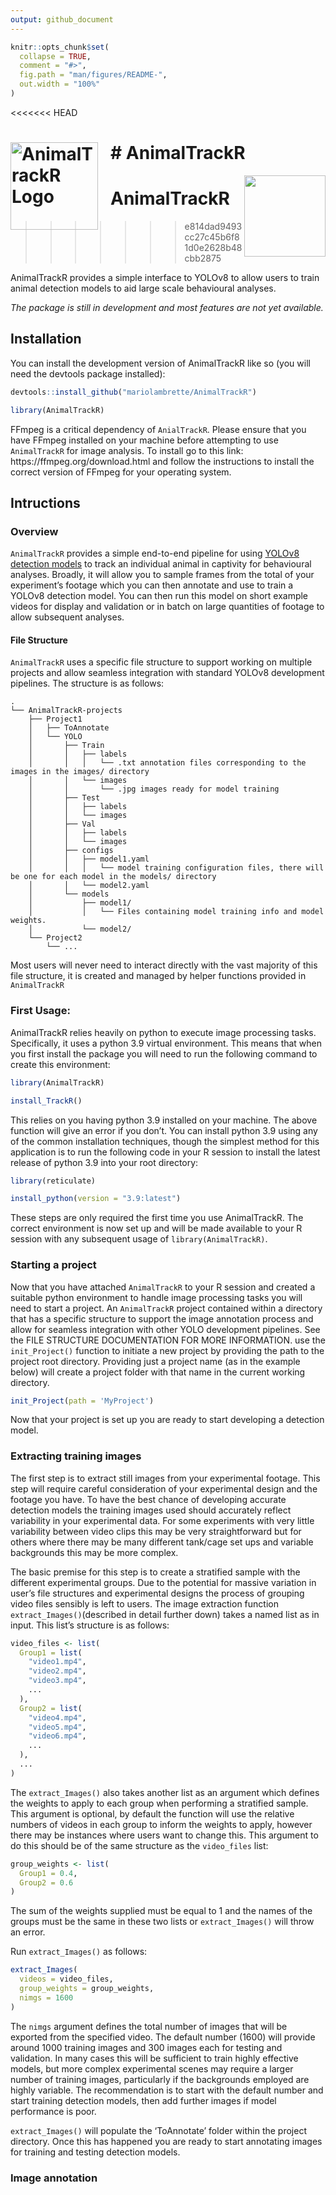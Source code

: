 ```yaml
---
output: github_document
---
```


<!-- README.md is generated from README.Rmd. Please edit that file -->

```r
knitr::opts_chunk$set(
  collapse = TRUE,
  comment = "#>",
  fig.path = "man/figures/README-",
  out.width = "100%"
)
```

<<<<<<< HEAD


# <img src="man/figures/logo.png" align="left" height="140" alt="AnimalTrackR Logo" style="margin-right: 20px;" /> AnimalTrackR
=======
<img src="man/figures/logo.png" align="right" height="130" alt="" />

# AnimalTrackR
>>>>>>> e814dad9493cc27c45b6f81d0e2628b48cbb2875

AnimalTrackR provides a simple interface to YOLOv8 to allow users to train animal detection models to aid large scale behavioural analyses.

*The package is still in development and most features are not yet available.*

## Installation

You can install the development version of AnimalTrackR like so (you will need the devtools package installed):

``` r
devtools::install_github("mariolambrette/AnimalTrackR")

library(AnimalTrackR)
```

FFmpeg is a critical dependency of `AnialTrackR`. Please ensure that you have FFmpeg installed on your machine before attempting to use `AnimalTrackR` for image analysis. To install go to this link: https://ffmpeg.org/download.html and follow the instructions to install the correct version of FFmpeg for your operating system.

## Intructions

### Overview

`AnimalTrackR` provides a simple end-to-end pipeline for using [YOLOv8 detection models](https://docs.ultralytics.com/tasks/detect/) to track an individual animal in captivity for behavioural analyses. Broadly, it will allow you to sample frames from the total of your experiment's footage which you can then annotate and use to train a YOLOv8 detection model. You can then run this model on short example videos for display and validation or in batch on large quantities of footage to allow subsequent analyses. 

#### File Structure

`AnimalTrackR` uses a specific file structure to support working on multiple projects and allow seamless integration with standard YOLOv8 development pipelines. The structure is as follows:

```
.
└── AnimalTrackR-projects
    ├── Project1
    │   ├── ToAnnotate
    │   └── YOLO
    │       ├── Train
    │       │   ├── labels
    │       │   │   └── .txt annotation files corresponding to the images in the images/ directory
    │       │   └── images
    │       │       └── .jpg images ready for model training
    │       ├── Test
    │       │   ├── labels
    │       │   └── images
    │       ├── Val
    │       │   ├── labels
    │       │   └── images
    │       ├── configs
    │       │   ├── model1.yaml 
    │       │   │   └── model training configuration files, there will be one for each model in the models/ directory
    │       │   └── model2.yaml
    │       └── models
    │           ├── model1/
    │           │   └── Files containing model training info and model weights. 
    │           └── model2/
    └── Project2
        └── ...
```
        
Most users will never need to interact directly with the vast majority of this file structure, it is created and managed by helper functions provided in `AnimalTrackR`


### First Usage:

AnimalTrackR relies heavily on python to execute image processing tasks. Specifically, it uses a python 3.9 virtual environment. This means that when you first install the package you will need to run the following command to create this environment:

```r

library(AnimalTrackR)

install_TrackR()

```

This relies on you having python 3.9 installed on your machine. The above function will give an error if you don't. You can install python 3.9 using any of the common installation techniques, though the simplest method for this application is to run the following code in your R session to install the latest release of python 3.9 into your root directory:

```r

library(reticulate)

install_python(version = "3.9:latest")

```

These steps are only required the first time you use AnimalTrackR. The correct environment is now set up and will be made available to your R session with any subsequent usage of ```library(AnimalTrackR)```.

### Starting a project

Now that you have attached `AnimalTrackR` to your R session and created a suitable python environment to handle image processing tasks you will need to start a project. An `AnimalTrackR` project contained within a directory that has a specific structure to support the image annotation process and allow for seamless integration with other YOLO development pipelines. See the FILE STRUCTURE DOCUMENTATION FOR MORE INFORMATION. use the `init_Project()` function to initiate a new project by providing the path to the project root directory. Providing just a project name (as in the example below) will create a project folder with that name in the current working directory.

```r

init_Project(path = 'MyProject')

```


Now that your project is set up you are ready to start developing a detection model.

### Extracting training images

The first step is to extract still images from your experimental footage. This step will require careful consideration of your experimental design and the footage you have. To have the best chance of developing accurate detection models the training images used should accurately reflect variability in your experimental data. For some experiments with very little variability between video clips this may be very straightforward but for others where there may be many different tank/cage set ups and variable backgrounds this may be more complex.

The basic premise for this step is to create a stratified sample with the different experimental groups. Due to the potential for massive variation in user's file structures and experimental designs the process of grouping video files sensibly is left to users. The image extraction function `extract_Images()`(described in detail further down) takes a named list as in input. This list's structure is as follows:

```r

video_files <- list(
  Group1 = list(
    "video1.mp4",
    "video2.mp4",
    "video3.mp4",
    ...
  ),
  Group2 = list(
    "video4.mp4",
    "video5.mp4",
    "video6.mp4",
    ...
  ),
  ...
)


```

The `extract_Images()` also takes another list as an argument which defines the weights to apply to each group when performing a stratified sample. This argument is optional, by default the function will use the relative numbers of videos in each group to inform the weights to apply, however there may be instances where users want to change this. This argument to do this should be of the same structure as the `video_files` list:

```r

group_weights <- list(
  Group1 = 0.4,
  Group2 = 0.6
)

```

The sum of the weights supplied must be equal to 1 and the names of the groups must be the same in these two lists or `extract_Images()` will throw an error.

Run `extract_Images()` as follows:

```r

extract_Images(
  videos = video_files,
  group_weights = group_weights,
  nimgs = 1600
)

```

The `nimgs` argument defines the total number of images that will be exported from the specified video. The default number (1600) will provide around 1000 training images and 300 images each for testing and validation. In many cases this will be sufficient to train highly effective models, but more complex experimental scenes may require a larger number of training images, particularly if the backgrounds employed are highly variable. The recommendation is to start with the default number and start training detection models, then add further images if model performance is poor.

`extract_Images()` will populate the 'ToAnnotate' folder within the project directory. Once this has happened you are ready to start annotating images for training and testing detection models.

### Image annotation














